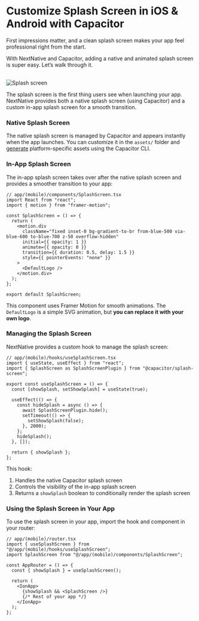 # Customize Splash Screen in iOS & Android with Capacitor

First impressions matter, and a clean splash screen makes your app feel professional right from the start.

With NextNative and Capacitor, adding a native and animated splash screen is super easy. Let’s walk through it.

<br />

<Image src="/splash-screen.gif" alt="Splash screen" width={400} height={400} />

The splash screen is the first thing users see when launching your app. NextNative provides both a native splash screen (using Capacitor) and a custom in-app splash screen for a smooth transition.

### Native Splash Screen

The native splash screen is managed by Capacitor and appears instantly when the app launches. You can customize it in the `assets/` folder and [generate](https://capacitorjs.com/docs/guides/splash-screens-and-icons) platform-specific assets using the Capacitor CLI.

### In-App Splash Screen

The in-app splash screen takes over after the native splash screen and provides a smoother transition to your app:

```tsx
// app/(mobile)/components/SplashScreen.tsx
import React from "react";
import { motion } from "framer-motion";

const SplashScreen = () => {
  return (
    <motion.div
      className="fixed inset-0 bg-gradient-to-br from-blue-500 via-blue-600 to-blue-700 z-50 overflow-hidden"
      initial={{ opacity: 1 }}
      animate={{ opacity: 0 }}
      transition={{ duration: 0.5, delay: 1.5 }}
      style={{ pointerEvents: "none" }}
    >
      <DefaultLogo />
    </motion.div>
  );
};

export default SplashScreen;
```

This component uses Framer Motion for smooth animations. The `DefaultLogo` is a simple SVG animation, but **you can replace it with your own logo**.

### Managing the Splash Screen

NextNative provides a custom hook to manage the splash screen:

```tsx
// app/(mobile)/hooks/useSplashScreen.tsx
import { useState, useEffect } from "react";
import { SplashScreen as SplashScreenPlugin } from "@capacitor/splash-screen";

export const useSplashScreen = () => {
  const [showSplash, setShowSplash] = useState(true);

  useEffect(() => {
    const hideSplash = async () => {
      await SplashScreenPlugin.hide();
      setTimeout(() => {
        setShowSplash(false);
      }, 2000);
    };
    hideSplash();
  }, []);

  return { showSplash };
};
```

This hook:

1. Handles the native Capacitor splash screen
2. Controls the visibility of the in-app splash screen
3. Returns a `showSplash` boolean to conditionally render the splash screen

### Using the Splash Screen in Your App

To use the splash screen in your app, import the hook and component in your router:

```tsx
// app/(mobile)/router.tsx
import { useSplashScreen } from "@/app/(mobile)/hooks/useSplashScreen";
import SplashScreen from "@/app/(mobile)/components/SplashScreen";

const AppRouter = () => {
  const { showSplash } = useSplashScreen();

  return (
    <IonApp>
      {showSplash && <SplashScreen />}
      {/* Rest of your app */}
    </IonApp>
  );
};
```

